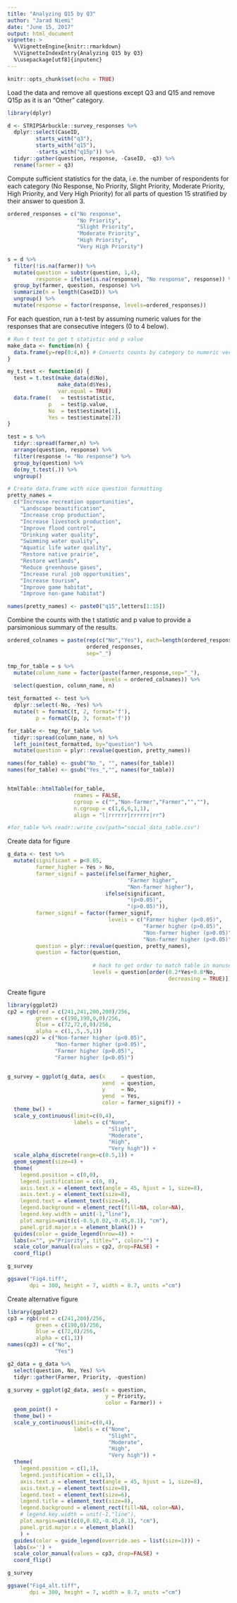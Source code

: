 ```yaml
---
title: "Analyzing Q15 by Q3"
author: "Jarad Niemi"
date: "June 15, 2017"
output: html_document
vignette: >
  %\VignetteEngine{knitr::rmarkdown}
  %\VignetteIndexEntry{Analyzing Q15 by Q3}
  %\usepackage[utf8]{inputenc}
---
```


```r
knitr::opts_chunk$set(echo = TRUE)
```

Load the data and remove all questions except Q3 and Q15 and remove Q15p as it
is an "Other" category. 

```r
library(dplyr)

d <- STRIPSArbuckle::survey_responses %>% 
  dplyr::select(CaseID,
         starts_with("q3"), 
         starts_with("q15"),
         -starts_with("q15p")) %>%
  tidyr::gather(question, response, -CaseID, -q3) %>%
  rename(farmer = q3)
```

Compute sufficient statistics for the data, i.e. the number of respondents for 
each category (No Response, No Priority, Slight Priority, Moderate Priority, 
High Priority, and Very High Priority) for all parts of question 15 stratified
by their answer to question 3. 

```r
ordered_responses = c("No response",
                      "No Priority",
                      "Slight Priority",
                      "Moderate Priority",
                      "High Priority",
                      "Very High Priority")

s = d %>%
  filter(!is.na(farmer)) %>%
  mutate(question = substr(question, 1,4),
         response = ifelse(is.na(response), "No response", response)) %>%
  group_by(farmer, question, response) %>%
  summarize(n = length(CaseID)) %>%
  ungroup() %>%
  mutate(response = factor(response, levels=ordered_responses))
```

For each question, run a t-test by assuming numeric values for the responses
that are consecutive integers (0 to 4 below). 

```r
# Run t test to get t statistic and p value
make_data <- function(n) {
  data.frame(y=rep(0:4,n)) # Converts counts by category to numeric vector
}

my_t.test <- function(d) {
  test = t.test(make_data(d$No),
                make_data(d$Yes),
                var.equal = TRUE)
  data.frame(t   = test$statistic,
             p   = test$p.value,
             No  = test$estimate[1],
             Yes = test$estimate[2])
}

test = s %>%
  tidyr::spread(farmer,n) %>%
  arrange(question, response) %>%
  filter(response != "No response") %>%
  group_by(question) %>%
  do(my_t.test(.)) %>%
  ungroup() 
```

```r
# Create data.frame with nice question formatting
pretty_names = 
  c("Increase recreation opportunities",
    "Landscape beautification",
    "Increase crop production",
    "Increase livestock production",
    "Improve flood control",
    "Drinking water quality",
    "Swimming water quality",
    "Aquatic life water quality",
    "Restore native prairie",
    "Restore wetlands",
    "Reduce greenhouse gases",
    "Increase rural job opportunities",
    "Increase tourism",
    "Improve game habitat",
    "Improve non-game habitat")

names(pretty_names) <- paste0("q15",letters[1:15])
```


Combine the counts with the t statistic and p value to provide a parsimonious 
summary of the results. 

```r
ordered_colnames = paste(rep(c("No","Yes"), each=length(ordered_responses)), 
                         ordered_responses,
                         sep="_")

tmp_for_table = s %>%
  mutate(column_name = factor(paste(farmer,response,sep="_"), 
                              levels = ordered_colnames)) %>%
  select(question, column_name, n) 

test_formatted <- test %>%
  dplyr::select(-No, -Yes) %>%
  mutate(t = formatC(t, 2, format='f'),
         p = formatC(p, 3, format='f'))

for_table <- tmp_for_table %>%
  tidyr::spread(column_name, n) %>%
  left_join(test_formatted, by="question") %>%
  mutate(question = plyr::revalue(question, pretty_names))

names(for_table) <- gsub("No_", "", names(for_table))
names(for_table) <- gsub("Yes_","", names(for_table))


htmlTable::htmlTable(for_table,
                     rnames = FALSE,
                     cgroup = c("","Non-farmer","Farmer","",""),
                     n.cgroup = c(1,6,6,1,1),
                     align = "l|rrrrrr|rrrrrr|rr")

#for_table %>% readr::write_csv(path="social_data_table.csv")
```

Create data for figure
```r
g_data <- test %>% 
  mutate(significant = p<0.05,
         farmer_higher = Yes > No,
         farmer_signif = paste(ifelse(farmer_higher,
                                      "Farmer higher", 
                                      "Non-farmer higher"),
                               ifelse(significant, 
                                      "(p<0.05)", 
                                      "(p>0.05)")),
         farmer_signif = factor(farmer_signif, 
                                levels = c("Farmer higher (p<0.05)",
                                           "Farmer higher (p>0.05)",
                                           "Non-farmer higher (p>0.05)",
                                           "Non-farmer higher (p<0.05)")),
         question = plyr::revalue(question, pretty_names),
         question = factor(question, 
                           
                           # hack to get order to match table in manuscript
                           levels = question[order(0.2*Yes+0.8*No, 
                                                   decreasing = TRUE)]))
```

Create figure

```r
library(ggplot2)
cp2 = rgb(red = c(241,241,200,200)/256, 
         green = c(190,190,0,0)/256,
         blue = c(72,72,0,0)/256,
         alpha = c(1,.5,.5,1))
names(cp2) = c("Non-farmer higher (p<0.05)",
               "Non-farmer higher (p>0.05)",
               "Farmer higher (p>0.05)",
               "Farmer higher (p<0.05)")


g_survey = ggplot(g_data, aes(x     = question, 
                              xend  = question, 
                              y     = No, 
                              yend  = Yes, 
                              color = farmer_signif)) + 
  theme_bw() +
  scale_y_continuous(limit=c(0,4), 
                     labels = c("None",
                                "Slight",
                                "Moderate",
                                "High",
                                "Very high")) +
  scale_alpha_discrete(range=c(0.5,1)) +
  geom_segment(size=4) + 
  theme(
    legend.position = c(0,0),
    legend.justification = c(0, 0),
    axis.text.x = element_text(angle = 45, hjust = 1, size=8),
    axis.text.y = element_text(size=8),
    legend.text = element_text(size=6),
    legend.background = element_rect(fill=NA, color=NA),
    legend.key.width = unit(-1,"line"),
    plot.margin=unit(c(-0.5,0.02,-0.45,0.1), "cm"),
    panel.grid.major.x = element_blank()) + 
  guides(color = guide_legend(nrow=4)) +
  labs(x="", y="Priority", title="", color="") +
  scale_color_manual(values = cp2, drop=FALSE) + 
  coord_flip()

g_survey

ggsave("Fig4.tiff",
       dpi = 300, height = 7, width = 8.7, units ="cm")
```



Create alternative figure
```r

library(ggplot2)
cp3 = rgb(red = c(241,200)/256, 
         green = c(190,0)/256,
         blue = c(72,0)/256,
         alpha = c(1,1))
names(cp3) = c("No",
               "Yes")

g2_data = g_data %>%
  select(question, No, Yes) %>%
  tidyr::gather(Farmer, Priority, -question)

g_survey = ggplot(g2_data, aes(x = question,
                               y = Priority,
                               color = Farmer)) +
  geom_point() +
  theme_bw() +
  scale_y_continuous(limit=c(0,4),
                     labels = c("None",
                                "Slight",
                                "Moderate",
                                "High",
                                "Very high")) +
  theme(
    legend.position = c(1,1),
    legend.justification = c(1,1),
    axis.text.x = element_text(angle = 45, hjust = 1, size=8),
    axis.text.y = element_text(size=8),
    legend.text = element_text(size=6),
    legend.title = element_text(size=8),
    legend.background = element_rect(fill=NA, color=NA),
    # legend.key.width = unit(-1,"line"),
    plot.margin=unit(c(0,0.02,-0.45,0.1), "cm"),
    panel.grid.major.x = element_blank()
    ) +
  guides(color = guide_legend(override.aes = list(size=1))) + 
  labs(x='') + 
  scale_color_manual(values = cp3, drop=FALSE) +
  coord_flip()

g_survey

ggsave("Fig4_alt.tiff",
       dpi = 300, height = 7, width = 8.7, units ="cm")
```

